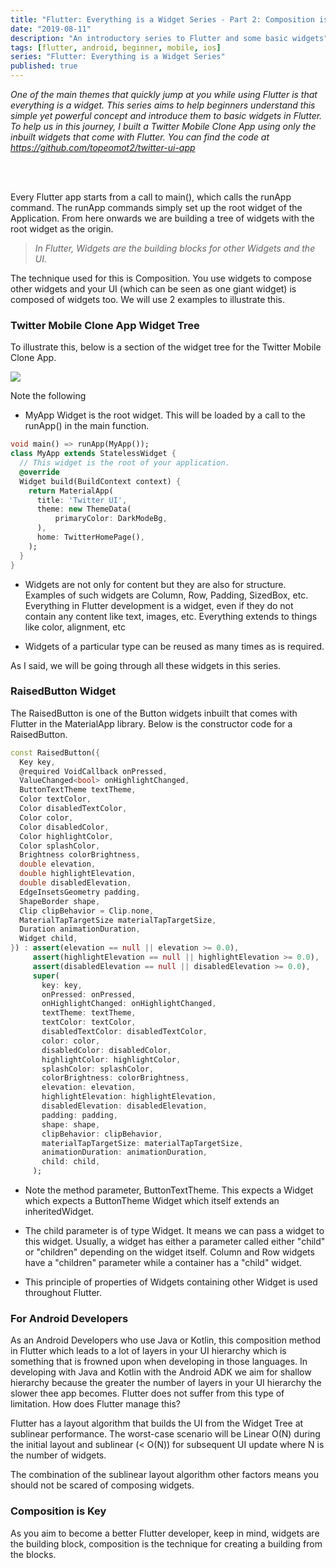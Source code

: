 ```yaml
---
title: "Flutter: Everything is a Widget Series - Part 2: Composition is Key."
date: "2019-08-11"
description: "An introductory series to Flutter and some basic widgets"
tags: [flutter, android, beginner, mobile, ios]
series: "Flutter: Everything is a Widget Series"
published: true
---
```


*One of the main themes that quickly jump at you while using Flutter is that everything is a widget. This series aims to help beginners understand this simple yet powerful concept and introduce them to basic widgets in Flutter. To help us in this journey, I built a Twitter Mobile Clone App using only the inbuilt widgets that come with Flutter. You can find the code at https://github.com/topeomot2/twitter-ui-app*



<br/><br/>

Every Flutter app starts from a call to main(), which calls the runApp command. The runApp commands simply set up the root widget of the Application. From here onwards we are building a tree of widgets with the root widget as the origin.

>*In Flutter, Widgets are the building blocks for other Widgets and the UI.*

The technique used for this is Composition. You use widgets to compose other widgets and your UI (which can be seen as one giant widget) is composed of widgets too. We will use 2 examples to illustrate this.

### Twitter Mobile Clone App Widget Tree

To illustrate this, below is a section of the widget tree for the Twitter Mobile Clone App.

![](https://cdn-images-1.medium.com/max/1600/1*QRC0NRVmMrDZxWORfEh8pw.jpeg)

Note the following

- MyApp Widget is the root widget. This will be loaded by a call to the runApp() in the main function.

```dart
void main() => runApp(MyApp());
class MyApp extends StatelessWidget {
  // This widget is the root of your application.
  @override
  Widget build(BuildContext context) {
    return MaterialApp(
      title: 'Twitter UI',
      theme: new ThemeData(
          primaryColor: DarkModeBg,
      ),
      home: TwitterHomePage(),
    );
  }
}
```

- Widgets are not only for content but they are also for structure. Examples of such widgets are Column, Row, Padding, SizedBox, etc. Everything in Flutter development is a widget, even if they do not contain any content like text, images, etc. Everything extends to things like color, alignment, etc

- Widgets of a particular type can be reused as many times as is required.

As I said, we will be going through all these widgets in this series.

### RaisedButton Widget

The RaisedButton is one of the Button widgets inbuilt that comes with Flutter in the MaterialApp library. Below is the constructor code for a RaisedButton.

```dart
const RaisedButton({
  Key key,
  @required VoidCallback onPressed,
  ValueChanged<bool> onHighlightChanged,
  ButtonTextTheme textTheme,
  Color textColor,
  Color disabledTextColor,
  Color color,
  Color disabledColor,
  Color highlightColor,
  Color splashColor,
  Brightness colorBrightness,
  double elevation,
  double highlightElevation,
  double disabledElevation,
  EdgeInsetsGeometry padding,
  ShapeBorder shape,
  Clip clipBehavior = Clip.none,
  MaterialTapTargetSize materialTapTargetSize,
  Duration animationDuration,
  Widget child,
}) : assert(elevation == null || elevation >= 0.0),
     assert(highlightElevation == null || highlightElevation >= 0.0),
     assert(disabledElevation == null || disabledElevation >= 0.0),
     super(
       key: key,
       onPressed: onPressed,
       onHighlightChanged: onHighlightChanged,
       textTheme: textTheme,
       textColor: textColor,
       disabledTextColor: disabledTextColor,
       color: color,
       disabledColor: disabledColor,
       highlightColor: highlightColor,
       splashColor: splashColor,
       colorBrightness: colorBrightness,
       elevation: elevation,
       highlightElevation: highlightElevation,
       disabledElevation: disabledElevation,
       padding: padding,
       shape: shape,
       clipBehavior: clipBehavior,
       materialTapTargetSize: materialTapTargetSize,
       animationDuration: animationDuration,
       child: child,
     );

```

- Note the method parameter, ButtonTextTheme. This expects a Widget which expects a ButtonTheme Widget which itself extends an inheritedWidget.

- The child parameter is of type Widget. It means we can pass a widget to this widget. Usually, a widget has either a parameter called either "child" or "children" depending on the widget itself. Column and Row widgets have a "children" parameter while a container has a "child" widget.

- This principle of properties of Widgets containing other Widget is used throughout Flutter.

### For Android Developers

As an Android Developers who use Java or Kotlin, this composition method in Flutter which leads to a lot of layers in your UI hierarchy which is something that is frowned upon when developing in those languages. In developing with Java and Kotlin with the Android ADK we aim for shallow hierarchy because the greater the number of layers in your UI hierarchy the slower thee app becomes.
Flutter does not suffer from this type of limitation. How does Flutter manage this?

Flutter has a layout algorithm that builds the UI from the Widget Tree at sublinear performance. The worst-case scenario will be Linear O(N) during the initial layout and sublinear (< O(N)) for subsequent UI update where N is the number of widgets.

The combination of the sublinear layout algorithm other factors means you should not be scared of composing widgets.

### Composition is Key

As you aim to become a better Flutter developer, keep in mind, widgets are the building block, composition is the technique for creating a building from the blocks.